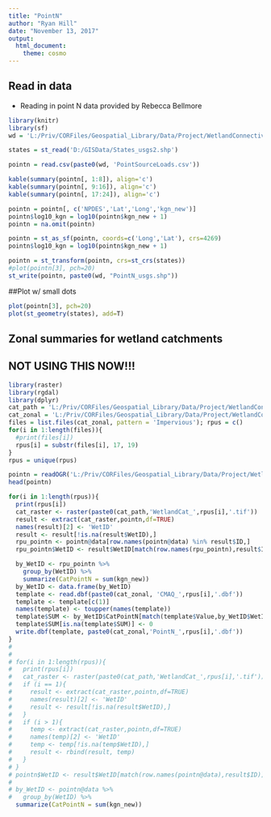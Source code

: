 ```yaml
---
title: "PointN"
author: "Ryan Hill"
date: "November 13, 2017"
output: 
  html_document: 
    theme: cosmo
---
```


## Read in data 

* Reading in point N data provided by Rebecca Bellmore

```r
library(knitr)
library(sf)
wd = 'L:/Priv/CORFiles/Geospatial_Library/Data/Project/WetlandConnectivity/NitrogenModeling/Bellmore_PointN/'

states = st_read('D:/GISData/States_usgs2.shp')

pointn = read.csv(paste0(wd, 'PointSourceLoads.csv'))

kable(summary(pointn[, 1:8]), align='c')
kable(summary(pointn[, 9:16]), align='c')
kable(summary(pointn[, 17:24]), align='c')

pointn = pointn[, c('NPDES','Lat','Long','kgn_new')]
pointn$log10_kgn = log10(pointn$kgn_new + 1)
pointn = na.omit(pointn)

pointn = st_as_sf(pointn, coords=c('Long','Lat'), crs=4269)
pointn$log10_kgn = log10(pointn$kgn_new + 1)

pointn = st_transform(pointn, crs=st_crs(states))
#plot(pointn[3], pch=20)
st_write(pointn, paste0(wd, "PointN_usgs.shp"))
```

##Plot w/ small dots

```r
plot(pointn[3], pch=20)
plot(st_geometry(states), add=T)

```

## Zonal summaries for wetland catchments
## NOT USING THIS NOW!!!
```r
library(raster)
library(rgdal)
library(dplyr)
cat_path = 'L:/Priv/CORFiles/Geospatial_Library/Data/Project/WetlandConnectivity/SpatialDataInputs/Wetlands_NLCD2011/WetlandCat/WetCats/'
cat_zonal = 'L:/Priv/CORFiles/Geospatial_Library/Data/Project/WetlandConnectivity/SpatialDataInputs/Wetlands_NLCD2011/WetlandCat/Zonal/'
files = list.files(cat_zonal, pattern = 'Impervious'); rpus = c()
for(i in 1:length(files)){
  #print(files[i])
  rpus[i] = substr(files[i], 17, 19)
}
rpus = unique(rpus)

pointn = readOGR('L:/Priv/CORFiles/Geospatial_Library/Data/Project/WetlandConnectivity/NitrogenModeling/Bellmore_PointN','PointN_usgs')
head(pointn)

for(i in 1:length(rpus)){
  print(rpus[i])
  cat_raster <- raster(paste0(cat_path,'WetlandCat_',rpus[i],'.tif'))
  result <- extract(cat_raster,pointn,df=TRUE)
  names(result)[2] <- 'WetID'
  result <- result[!is.na(result$WetID),]
  rpu_pointn <- pointn@data[row.names(pointn@data) %in% result$ID,]
  rpu_pointn$WetID <- result$WetID[match(row.names(rpu_pointn),result$ID)]

  by_WetID <- rpu_pointn %>%
    group_by(WetID) %>%
    summarize(CatPointN = sum(kgn_new))
  by_WetID <- data.frame(by_WetID)
  template <- read.dbf(paste0(cat_zonal, 'CMAQ_',rpus[i],'.dbf'))
  template <- template[c(1)]
  names(template) <- toupper(names(template))
  template$SUM <- by_WetID$CatPointN[match(template$Value,by_WetID$WetID)]
  template$SUM[is.na(template$SUM)] <- 0
  write.dbf(template, paste0(cat_zonal,'PointN_',rpus[i],'.dbf'))
}
# 
# 
# for(i in 1:length(rpus)){
#   print(rpus[i])
#   cat_raster <- raster(paste0(cat_path,'WetlandCat_',rpus[i],'.tif'))
#   if (i == 1){
#     result <- extract(cat_raster,pointn,df=TRUE)
#     names(result)[2] <- 'WetID'
#     result <- result[!is.na(result$WetID),]
#   }
#   if (i > 1){
#     temp <- extract(cat_raster,pointn,df=TRUE)
#     names(temp)[2] <- 'WetID'
#     temp <- temp[!is.na(temp$WetID),]
#     result <- rbind(result, temp)
#   }
# }
# pointn$WetID <- result$WetID[match(row.names(pointn@data),result$ID)]
# 
# by_WetID <- pointn@data %>%
#   group_by(WetID) %>%
  summarize(CatPointN = sum(kgn_new))

```
